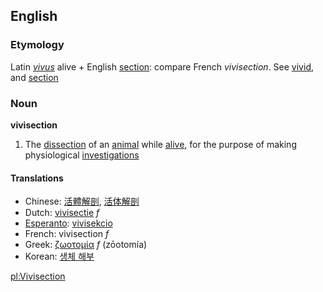 ==English==
===Etymology===
Latin ''[[vivus]]'' alive + English [[section]]: compare French ''vivisection''.  See [[vivid]], and [[section]]

===Noun===
'''vivisection'''

#The [[dissect]]ion of an [[animal]] while [[alive]], for the purpose of making physiological [[investigation]]s

====Translations====
*Chinese: [[活體解剖]], [[活体解剖]]
*Dutch: [[vivisectie]] ''f''
*[[Esperanto]]: [[vivisekcio]]
*French: vivisection ''f''
*Greek: [[ζωοτομία]] ''f'' (zōotomía)
*Korean: [[생체 해부]]

[[pl:Vivisection]]